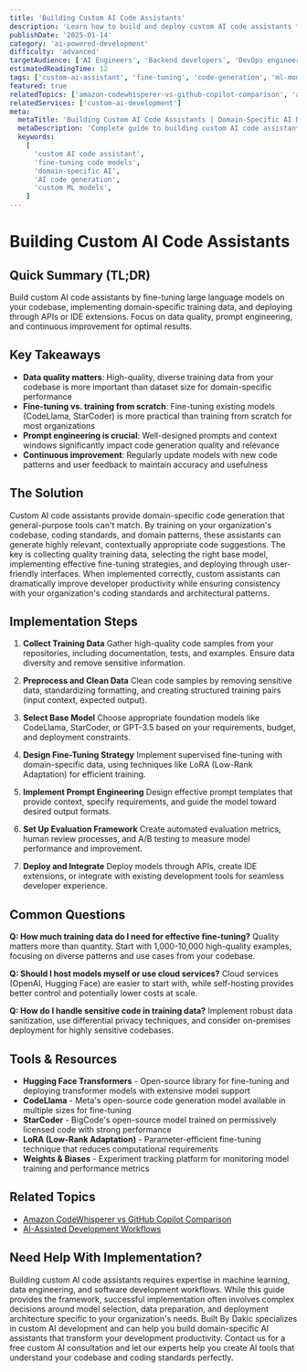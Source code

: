 ```yaml
---
title: 'Building Custom AI Code Assistants'
description: 'Learn how to build and deploy custom AI code assistants tailored to your specific domain, codebase, and development workflows.'
publishDate: '2025-01-14'
category: 'ai-powered-development'
difficulty: 'advanced'
targetAudience: ['AI Engineers', 'Backend developers', 'DevOps engineers']
estimatedReadingTime: 12
tags: ['custom-ai-assistant', 'fine-tuning', 'code-generation', 'ml-models', 'domain-specific-ai']
featured: true
relatedTopics: ['amazon-codewhisperer-vs-github-copilot-comparison', 'ai-assisted-development-workflows']
relatedServices: ['custom-ai-development']
meta:
  metaTitle: 'Building Custom AI Code Assistants | Domain-Specific AI Development'
  metaDescription: 'Complete guide to building custom AI code assistants. Learn fine-tuning, domain-specific training, and deployment for tailored code generation.'
  keywords:
    [
      'custom AI code assistant',
      'fine-tuning code models',
      'domain-specific AI',
      'AI code generation',
      'custom ML models',
    ]
---
```


# Building Custom AI Code Assistants

## Quick Summary (TL;DR)

Build custom AI code assistants by fine-tuning large language models on your codebase, implementing domain-specific training data, and deploying through APIs or IDE extensions. Focus on data quality, prompt engineering, and continuous improvement for optimal results.

## Key Takeaways

- **Data quality matters**: High-quality, diverse training data from your codebase is more important than dataset size for domain-specific performance
- **Fine-tuning vs. training from scratch**: Fine-tuning existing models (CodeLlama, StarCoder) is more practical than training from scratch for most organizations
- **Prompt engineering is crucial**: Well-designed prompts and context windows significantly impact code generation quality and relevance
- **Continuous improvement**: Regularly update models with new code patterns and user feedback to maintain accuracy and usefulness

## The Solution

Custom AI code assistants provide domain-specific code generation that general-purpose tools can't match. By training on your organization's codebase, coding standards, and domain patterns, these assistants can generate highly relevant, contextually appropriate code suggestions. The key is collecting quality training data, selecting the right base model, implementing effective fine-tuning strategies, and deploying through user-friendly interfaces. When implemented correctly, custom assistants can dramatically improve developer productivity while ensuring consistency with your organization's coding standards and architectural patterns.

## Implementation Steps

1. **Collect Training Data**
   Gather high-quality code samples from your repositories, including documentation, tests, and examples. Ensure data diversity and remove sensitive information.

2. **Preprocess and Clean Data**
   Clean code samples by removing sensitive data, standardizing formatting, and creating structured training pairs (input context, expected output).

3. **Select Base Model**
   Choose appropriate foundation models like CodeLlama, StarCoder, or GPT-3.5 based on your requirements, budget, and deployment constraints.

4. **Design Fine-Tuning Strategy**
   Implement supervised fine-tuning with domain-specific data, using techniques like LoRA (Low-Rank Adaptation) for efficient training.

5. **Implement Prompt Engineering**
   Design effective prompt templates that provide context, specify requirements, and guide the model toward desired output formats.

6. **Set Up Evaluation Framework**
   Create automated evaluation metrics, human review processes, and A/B testing to measure model performance and improvement.

7. **Deploy and Integrate**
   Deploy models through APIs, create IDE extensions, or integrate with existing development tools for seamless developer experience.

## Common Questions

**Q: How much training data do I need for effective fine-tuning?**
Quality matters more than quantity. Start with 1,000-10,000 high-quality examples, focusing on diverse patterns and use cases from your codebase.

**Q: Should I host models myself or use cloud services?**
Cloud services (OpenAI, Hugging Face) are easier to start with, while self-hosting provides better control and potentially lower costs at scale.

**Q: How do I handle sensitive code in training data?**
Implement robust data sanitization, use differential privacy techniques, and consider on-premises deployment for highly sensitive codebases.

## Tools & Resources

- **Hugging Face Transformers** - Open-source library for fine-tuning and deploying transformer models with extensive model support
- **CodeLlama** - Meta's open-source code generation model available in multiple sizes for fine-tuning
- **StarCoder** - BigCode's open-source model trained on permissively licensed code with strong performance
- **LoRA (Low-Rank Adaptation)** - Parameter-efficient fine-tuning technique that reduces computational requirements
- **Weights & Biases** - Experiment tracking platform for monitoring model training and performance metrics

## Related Topics

- [Amazon CodeWhisperer vs GitHub Copilot Comparison](/topics/amazon-codewhisperer-vs-github-copilot-comparison)
- [AI-Assisted Development Workflows](/topics/ai-assisted-development-workflows)

## Need Help With Implementation?

Building custom AI code assistants requires expertise in machine learning, data engineering, and software development workflows. While this guide provides the framework, successful implementation often involves complex decisions around model selection, data preparation, and deployment architecture specific to your organization's needs. Built By Dakic specializes in custom AI development and can help you build domain-specific AI assistants that transform your development productivity. Contact us for a free custom AI consultation and let our experts help you create AI tools that understand your codebase and coding standards perfectly.
